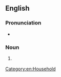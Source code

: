 ==English==

===Pronunciation===
* {{audio|en-us-POSSLQ.ogg|Audio (US)|lang=en}}

===Noun===
{{en-noun}}

# {{lb|en|US Census}} {{abbreviation of|[[person]] of the [[opposite sex]] [[share|sharing]] [[living]] [[quarters]]|lang=en}}

[[Category:en:Household]]